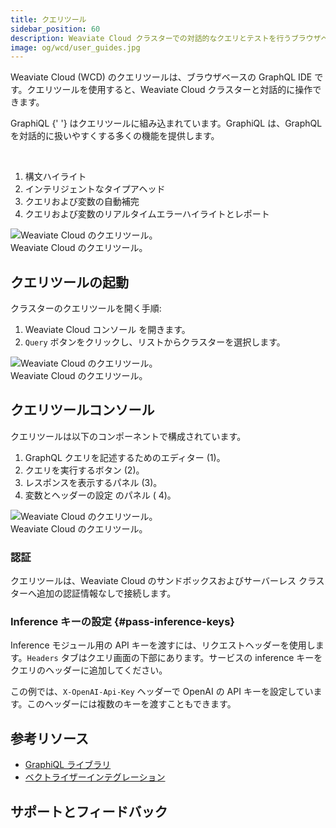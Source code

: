 ```yaml
---
title: クエリツール
sidebar_position: 60
description: Weaviate Cloud クラスターでの対話的なクエリとテストを行うブラウザベースの GraphQL IDE です。
image: og/wcd/user_guides.jpg
---
```


Weaviate Cloud (WCD) のクエリツールは、ブラウザベースの GraphQL IDE です。クエリツールを使用すると、Weaviate Cloud クラスターと対話的に操作できます。


<div class="row">
  <div class="col col--6">
    <p>
      <Link to="https://github.com/graphql/graphiql/tree/main/packages/graphiql">
        GraphiQL
      </Link>{' '}
      はクエリツールに組み込まれています。GraphiQL は、GraphQL を対話的に扱いやすくする多くの機能を提供します。
    </p>
    <br />
    <ol>
      <li>構文ハイライト</li>
      <li>インテリジェントなタイプアヘッド</li>
      <li>クエリおよび変数の自動補完</li>
      <li>クエリおよび変数のリアルタイムエラーハイライトとレポート</li>
    </ol>
  </div>
  <div class="col col--6">
    <div class="card">
      <div class="card__image">
        <img src={QueryToolPreview} alt="Weaviate Cloud のクエリツール。" />
      </div>
      <div class="card__body">Weaviate Cloud のクエリツール。</div>
    </div>
  </div>
</div>

## クエリツールの起動

クラスターのクエリツールを開く手順:


<div class="row">
  <div class="col col--6">
    <ol>
      <li>
        <Link to="https://console.weaviate.cloud">Weaviate Cloud コンソール</Link>
        を開きます。
      </li>
      <li>
        <code>Query</code> ボタンをクリックし、リストからクラスターを選択します。
      </li>
    </ol>
  </div>
  <div class="col col--6">
    <div class="card">
      <div class="card__image">
        <img src={QueryTool} alt="Weaviate Cloud のクエリツール。" />
      </div>
      <div class="card__body">Weaviate Cloud のクエリツール。</div>
    </div>
  </div>
</div>

## クエリツールコンソール

クエリツールは以下のコンポーネントで構成されています。


<div class="row">
  <div class="col col--6">
    <ol>
      <li>
        GraphQL クエリを記述するためのエディター (<span class="callout">1</span>)。
      </li>
      <li>
        クエリを実行するボタン (<span class="callout">2</span>)。
      </li>
      <li>
        レスポンスを表示するパネル (<span class="callout">3</span>)。
      </li>
      <li>
        <Link to="#pass-inference-keys">変数とヘッダーの設定</Link> のパネル (
        <span class="callout">4</span>)。
      </li>
    </ol>
  </div>
  <div class="col col--6">
    <div class="card">
      <div class="card__image">
        <img src={QueryToolConsole} alt="Weaviate Cloud のクエリツール。" />
      </div>
      <div class="card__body">Weaviate Cloud のクエリツール。</div>
    </div>
  </div>
</div>

### 認証

クエリツールは、Weaviate Cloud のサンドボックスおよびサーバーレス クラスターへ追加の認証情報なしで接続します。

### Inference キーの設定 {#pass-inference-keys}

Inference モジュール用の API キーを渡すには、リクエストヘッダーを使用します。`Headers` タブはクエリ画面の下部にあります。サービスの inference キーをクエリのヘッダーに追加してください。

この例では、`X-OpenAI-Api-Key` ヘッダーで OpenAI の API キーを設定しています。このヘッダーには複数のキーを渡すこともできます。

## 参考リソース

- [GraphiQL ライブラリ](https://github.com/graphql/graphiql/tree/main/packages/graphiql)
- [ベクトライザーインテグレーション](/weaviate/model-providers/)

## サポートとフィードバック


<SupportAndTrouble />

